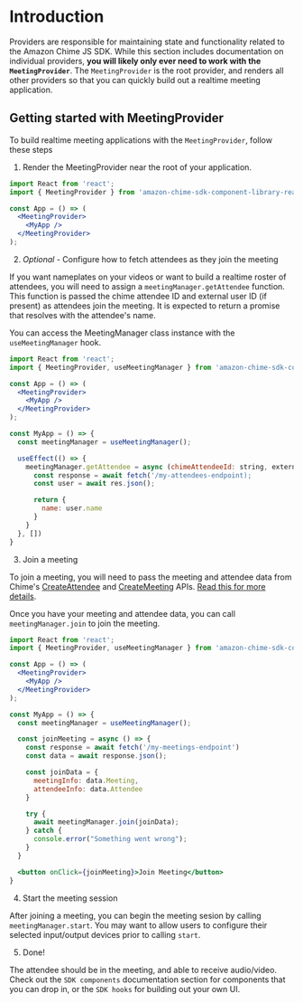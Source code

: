 <Meta title="SDK Providers/Introduction" />

# Introduction

Providers are responsible for maintaining state and functionality related to the Amazon Chime JS SDK. While this section includes documentation on individual providers, **you will likely only ever need to work with the `MeetingProvider`**. The `MeetingProvider` is the root provider, and renders all other providers so that you can quickly build out a realtime meeting application. 

## Getting started with MeetingProvider

To build realtime meeting applications with the `MeetingProvider`, follow these steps 

1. Render the MeetingProvider near the root of your application. 

```jsx
import React from 'react';
import { MeetingProvider } from 'amazon-chime-sdk-component-library-react';

const App = () => (
  <MeetingProvider>
    <MyApp />
  </MeetingProvider>
);
```

2. *Optional* - Configure how to fetch attendees as they join the meeting

If you want nameplates on your videos or want to build a realtime roster of attendees, you will need to assign a `meetingManager.getAttendee` function. This function is passed the chime attendee ID and external user ID (if present) as attendees join the meeting. It is expected to return a promise that resolves with the attendee's name.

You can access the MeetingManager class instance with the `useMeetingManager` hook.

```jsx
import React from 'react';
import { MeetingProvider, useMeetingManager } from 'amazon-chime-sdk-component-library-react';

const App = () => (
  <MeetingProvider>
    <MyApp />
  </MeetingProvider>
);

const MyApp = () => {
  const meetingManager = useMeetingManager();

  useEffect(() => {
    meetingManager.getAttendee = async (chimeAttendeeId: string, externalUserId?: string) => {
      const response = await fetch('/my-attendees-endpoint);
      const user = await res.json();

      return {
        name: user.name
      }
    }
  }, [])
}
```

3. Join a meeting

To join a meeting, you will need to pass the meeting and attendee data from Chime's [CreateAttendee](https://docs.aws.amazon.com/chime/latest/APIReference/API_CreateAttendee.html) and [CreateMeeting](https://docs.aws.amazon.com/chime/latest/APIReference/API_CreateMeeting.html) APIs. [Read this for more details](https://aws.github.io/amazon-chime-sdk-js/modules/gettingstarted.html#meeting-service).

Once you have your meeting and attendee data, you can call `meetingManager.join` to join the meeting.

```jsx
import React from 'react';
import { MeetingProvider, useMeetingManager } from 'amazon-chime-sdk-component-library-react';

const App = () => (
  <MeetingProvider>
    <MyApp />
  </MeetingProvider>
);

const MyApp = () => {
  const meetingManager = useMeetingManager();

  const joinMeeting = async () => {
    const response = await fetch('/my-meetings-endpoint')
    const data = await response.json();

    const joinData = {
      meetingInfo: data.Meeting,
      attendeeInfo: data.Attendee
    }

    try {
      await meetingManager.join(joinData);
    } catch {
      console.error("Something went wrong");
    }   
  }

  <button onClick={joinMeeting}>Join Meeting</button>
}
```

4. Start the meeting session

After joining a meeting, you can begin the meeting sesion by calling `meetingManager.start`. You may want to allow users to configure their selected input/output devices prior to calling `start`. 

5. Done!

The attendee should be in the meeting, and able to receive audio/video. Check out the `SDK components` documentation section for components that you can drop in, or the `SDK hooks` for building out your own UI. 